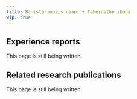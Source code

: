 ---
title: Banisteriopsis caapi + Tabernathe iboga
wip: true
---

## Experience reports

This page is still being written.

## Related research publications

This page is still being written.

